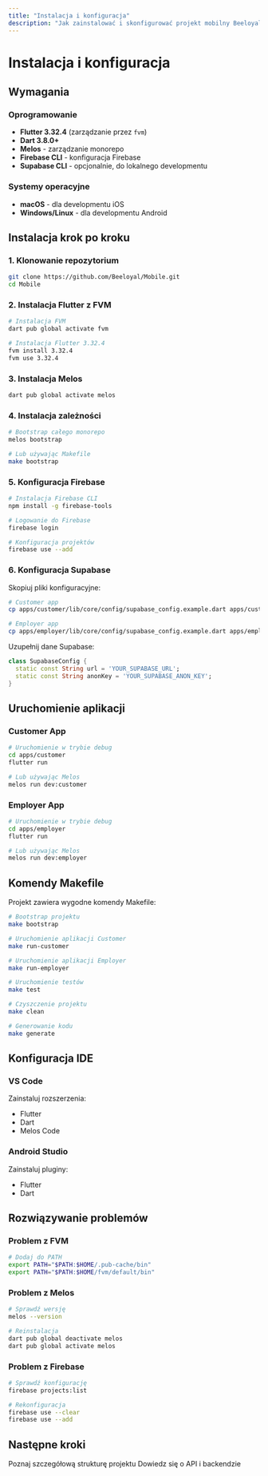 ```yaml
---
title: "Instalacja i konfiguracja"
description: "Jak zainstalować i skonfigurować projekt mobilny Beeloyal"
---
```


# Instalacja i konfiguracja

## Wymagania

### Oprogramowanie
- **Flutter 3.32.4** (zarządzanie przez `fvm`)
- **Dart 3.8.0+**
- **Melos** - zarządzanie monorepo
- **Firebase CLI** - konfiguracja Firebase
- **Supabase CLI** - opcjonalnie, do lokalnego developmentu

### Systemy operacyjne
- **macOS** - dla developmentu iOS
- **Windows/Linux** - dla developmentu Android

## Instalacja krok po kroku

### 1. Klonowanie repozytorium

```bash
git clone https://github.com/Beeloyal/Mobile.git
cd Mobile
```

### 2. Instalacja Flutter z FVM

```bash
# Instalacja FVM
dart pub global activate fvm

# Instalacja Flutter 3.32.4
fvm install 3.32.4
fvm use 3.32.4
```

### 3. Instalacja Melos

```bash
dart pub global activate melos
```

### 4. Instalacja zależności

```bash
# Bootstrap całego monorepo
melos bootstrap

# Lub używając Makefile
make bootstrap
```

### 5. Konfiguracja Firebase

```bash
# Instalacja Firebase CLI
npm install -g firebase-tools

# Logowanie do Firebase
firebase login

# Konfiguracja projektów
firebase use --add
```

### 6. Konfiguracja Supabase

Skopiuj pliki konfiguracyjne:

```bash
# Customer app
cp apps/customer/lib/core/config/supabase_config.example.dart apps/customer/lib/core/config/supabase_config.dart

# Employer app
cp apps/employer/lib/core/config/supabase_config.example.dart apps/employer/lib/core/config/supabase_config.dart
```

Uzupełnij dane Supabase:

```dart
class SupabaseConfig {
  static const String url = 'YOUR_SUPABASE_URL';
  static const String anonKey = 'YOUR_SUPABASE_ANON_KEY';
}
```

## Uruchomienie aplikacji

### Customer App

```bash
# Uruchomienie w trybie debug
cd apps/customer
flutter run

# Lub używając Melos
melos run dev:customer
```

### Employer App

```bash
# Uruchomienie w trybie debug
cd apps/employer
flutter run

# Lub używając Melos
melos run dev:employer
```

## Komendy Makefile

Projekt zawiera wygodne komendy Makefile:

```bash
# Bootstrap projektu
make bootstrap

# Uruchomienie aplikacji Customer
make run-customer

# Uruchomienie aplikacji Employer
make run-employer

# Uruchomienie testów
make test

# Czyszczenie projektu
make clean

# Generowanie kodu
make generate
```

## Konfiguracja IDE

### VS Code

Zainstaluj rozszerzenia:
- Flutter
- Dart
- Melos Code

### Android Studio

Zainstaluj pluginy:
- Flutter
- Dart

## Rozwiązywanie problemów

### Problem z FVM

```bash
# Dodaj do PATH
export PATH="$PATH:$HOME/.pub-cache/bin"
export PATH="$PATH:$HOME/fvm/default/bin"
```

### Problem z Melos

```bash
# Sprawdź wersję
melos --version

# Reinstalacja
dart pub global deactivate melos
dart pub global activate melos
```

### Problem z Firebase

```bash
# Sprawdź konfigurację
firebase projects:list

# Rekonfiguracja
firebase use --clear
firebase use --add
```

## Następne kroki

<CardGroup cols={2}>
  <Card
    title="Struktura projektu"
    icon="folder-tree"
    href="/mobile/struktura"
  >
    Poznaj szczegółową strukturę projektu
  </Card>
  <Card
    title="Backend API"
    icon="server"
    href="/backend/wprowadzenie"
  >
    Dowiedz się o API i backendzie
  </Card>
</CardGroup>
